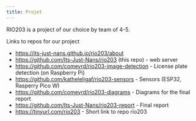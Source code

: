 ```yaml
---
title: Projet
---
```


RIO203 is a project of our choice by team of 4-5.

Links to repos for our project

- <https://its-just-nans.github.io/rio203/about>
- <https://github.com/Its-Just-Nans/rio203> (this repo) - web server
- <https://github.com/comeyrd/rio203-image-detection> - License plate detection (on Raspberry Pi)
- <https://github.com/katheleligaf/rio203-sensors> - Sensors (ESP32, Rasperry Pico W)
- <https://github.com/comeyrd/rio203-diagrams> - Diagrams for the final report
- <https://github.com/Its-Just-Nans/rio203-report> - Final report
- <https://tinyurl.com/rio203> - Short link to repo rio203
